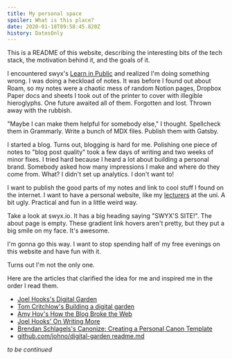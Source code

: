 ```yaml
---
title: My personal space
spoiler: What is this place?
date: 2020-01-18T09:58:45.820Z
history: DatesOnly
---
```


This is a README of this website, describing the interesting bits of the
tech stack, the motivation behind it, and the goals of it.

<!-- The Story -->

I encountered swyx's [Learn in Public](https://www.swyx.io/writing/learn-in-public/)
and realized I'm doing something wrong. I was doing a heckload of notes.
It was before I found out about Roam,
so my notes were a chaotic mess of random Notion pages,
Dropbox Paper docs and sheets I took out of the printer to cover with
illegible hieroglyphs. One future awaited all of them. Forgotten and
lost. Thrown away with the rubbish.

"Maybe I can make them helpful for somebody else," I thought.
Spellcheck them in Grammarly. Write a bunch of MDX files.
Publish them with Gatsby.

I started a blog. Turns out, blogging is hard for me.
Polishing one piece of notes to "blog post quality" took a few days of
writing and two weeks of minor fixes. I tried hard because I heard
a lot about building a personal brand. Somebody asked how many
impressions I make and where do they come from.
What? I didn't set up analytics. I don't want to!

I want to publish the good parts of my notes and link to cool stuff I
found on the internet. I want to have a personal website,
like my [lecturers] at the uni. A bit ugly.
Practical and fun in a little weird way.

[lecturers]: http://www.ii.uni.wroc.pl/~wzychla/

Take a look at swyx.io.
It has a big heading saying "SWYX'S SITE!".
The about page is empty.
These gradient link hovers aren't pretty,
but they put a big smile on my face.
It's awesome.

I'm gonna go this way.
I want to stop spending half of my free evenings on this website
and have fun with it.

Turns out I'm not the only one.

Here are the articles that clarified the idea for me and inspired me
in the order I read them.

- [Joel Hooks's Digital Garden](https://joelhooks.com/digital-garden)
- [Tom Critchlow's Building a digital garden](https://tomcritchlow.com/2019/02/17/building-digital-garden/)
- [Amy Hoy's How the Blog Broke the Web](https://stackingthebricks.com/how-blogs-broke-the-web/)
- [Joel Hooks' On Writing More](https://joelhooks.com/on-writing-more)
- [Brendan Schlagels's Canonize: Creating a Personal Canon Template](https://www.brendanschlagel.com/2017/11/05/canonize-creating-personal-canon-template/)
- [github.com/johno/digital-garden readme.md](https://github.com/johno/digital-garden/blob/afe6e622fac33b33225b27071f627eb9475a6ed3/readme.md)

_to be continued_

<!--

- [] Grammarly

## Cool Bits

- Displaying git log of a blog post for transparency.

### Blog post git log

# TODO

- [ ] TLDR What I do (display git log of a blog post) and why (transparency, showing the journey)
- [ ] Write a tutorial on how I did it

The dates of posts are pretty problematic. I update my posts sometimes.
Should I change the date then?

Kent C. Dodds asked "why doesn't he have dates on his blog posts" said
he just keeps all of them up to date. Publish dates would be confusing.
I get that point, but I kinda wanna keep the dates, at least for myself
as a *created_at* information.

Instead of showing less dates, I decided to show more. I keep my posts
in a git repository, so I have a farily good idea what and when was changed.

- I formatted the git log in a parseable way
- Parsed it in gatsby-node.js and added it into Gatsby's GraphQL schema
- Added history and historySource to frontmatter
- Rendered it in post template

 -->
